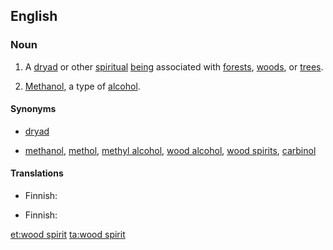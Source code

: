 ==English==
{{wikipedia}}

===Noun===
{{en-noun|head=[[wood]] [[spirit]]|~}}

# {{context|countable|lang=en}} A [[dryad]] or other [[spiritual]] [[being]] associated with [[forest]]s, [[woods]], or [[tree]]s.
# {{context|uncountable|often '''the wood spirit'''|lang=en}} [[methanol|Methanol]], a type of [[alcohol]].

====Synonyms====
* {{sense|spiritual being}} [[dryad]]
* {{sense|alcohol}} [[methanol]], [[methol]], [[methyl alcohol]], [[wood alcohol]], [[wood spirits]], [[carbinol]]

====Translations====
{{trans-top|spiritual being}}
* Finnish: {{t-|fi|metsänhenki}}
{{trans-mid}}
{{trans-bottom}}

{{trans-top|alcohol}}
* Finnish: {{t+|fi|metanoli}}
{{trans-mid}}
{{trans-bottom}}

[[et:wood spirit]]
[[ta:wood spirit]]